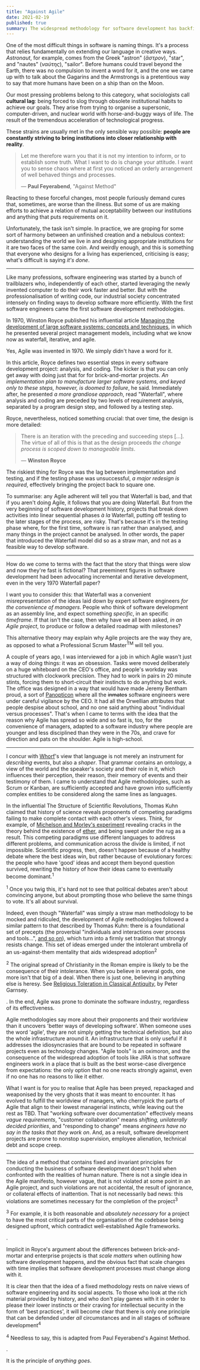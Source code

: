 ```yaml
---
title: "Against Agile"
date: 2021-02-19
published: true
summary: The widespread methodology for software development has backfired, swallowed by the bad management it tried to eradicate.
---
```


One of the most difficult things in software is naming things. It's a process that relies fundamentally on extending our language in creative ways. _Astronaut_, for example,
comes from the Greek "astron" (_ἄστρον_), "star", and "nautes" (_ναύτης_), "sailor". Before humans could travel beyond the Earth,
there was no compulsion to invent a word for it, and the one we came up with to talk about the Gagarins and the Armstrongs is a pretentious
way to say that more humans have been on a ship than on the Moon.

Our most pressing problems belong to this category, what sociologists call **cultural lag**: being forced to slog
through obsolete institutional habits to achieve our goals. They arise from trying to organise a supersonic, computer-driven,
and nuclear world with horse-and-buggy ways of life. The result of the tremendous acceleration of technological progress.

These strains are usually met in the only sensible way possible: **people are constantly striving to bring institutions
into closer relationship with reality**.

> Let me therefore warn you that it is not my intention to inform, or to establish some truth. What I want to do
> is change your attitude. I want you to sense chaos where at first you noticed an orderly arrangement of well behaved
> things and processes.
>
> — **Paul Feyerabend**, "Against Method"

Reacting to these forceful changes, most people furiously demand cures that, sometimes, are worse than the illness.
But some of us are making efforts to achieve a relation of mutual acceptability between our institutions and anything
that puts requirements on it.

Unfortunately, the task isn't simple. In practice, we are groping for some sort of harmony between an unfinished creation
and a nebulous context: understanding the world we live in and designing appropriate institutions for it are two faces of the same coin.
And weirdly enough, and this is something that everyone who designs for a living has experienced, criticising is easy;
what's difficult is saying _it's done_.

---

Like many professions, software engineering was started by a bunch of trailblazers who, independently of each other, started
leveraging the newly invented computer to do their work faster and better. But with the professionalisation of writing code,
our industrial society concentrated intensely on finding ways to develop software more efficiently. With the first software
engineers came the first software development methodologies.

In 1970, Winston Royce published his influential article [Managing the development of large software systems: concepts and techniques](http://www-scf.usc.edu/~csci201/lectures/Lecture11/royce1970.pdf),
in which he presented several project management models, including what we know now as waterfall, iterative, and agile.

Yes, Agile was invented in 1970. We simply didn't have a word for it.

In this article, Royce defines two essential steps in every software development project: analysis, and coding. The kicker
is that you can only get away with doing just that for for brick-and-mortar projects. _An implementation plan to manufacture larger
software systems, and keyed only to these steps, however, is doomed to failure_, he said. Immediately after, he presented _a more
grandiose approach_, read "Waterfall", where analysis and coding are preceded by two levels of requirement analysis, separated
by a program design step, and followed by a testing step.

Royce, nevertheless, noticed something crucial: that over time, the design is more detailed:

> There is an iteration with the preceding and succeeding steps [...]. The virtue of all of this is that as the design proceeds
> _the change process is scoped down to manageable limits_.
>
> — **Winston Royce**

The riskiest thing for Royce was the lag between implementation and testing, and if the testing phase was unsuccessful,
_a major redesign is required_, effectively bringing the project back to square one.

To summarise: any Agile adherent will tell you that Waterfall is bad, and that if you aren't doing Agile, it follows that
you are doing Waterfall. But from the very beginning of software development history, projects that break down activities
into linear sequential phases _à la_ Waterfall, putting off testing to the later stages of the process, are risky.
That's because it's in the testing phase where, for the first time, software is ran rather than analysed, and many things
in the project cannot be analysed. In other words, the paper that introduced the Waterfall model did so as a straw man,
and not as a feasible way to develop software.

---

How do we come to terms with the fact that the story that things were slow and now they're fast is fictional?
That preeminent figures in software development had been advocating incremental and iterative development, even in
the very 1970 Waterfall paper?

I want you to consider this: that Waterfall was a convenient misrepresentation of the ideas laid down by expert software engineers
_for the convenience of managers_. People who think of software development as an assembly line, and expect something
_specific_, in an specific _timeframe_. If that isn't the case, then why have we all been asked, _in an Agile project_,
to produce or follow a detailed roadmap with milestones?

This alternative theory may explain why Agile projects are the way they are, as opposed to what a Professional Scrum
Master<sup>TM</sup> will tell you.

A couple of years ago, I was interviewed for a job in which Agile wasn't just a way of doing things: it was
an obsession. Tasks were moved deliberately on a huge whiteboard on the CEO's office, and people's workday was structured
with clockwork precision. They had to work in pairs in 20 minute stints, forcing them to short-circuit their instincts to
do anything but work. The office was designed in a way that would have made Jeremy Bentham proud, a sort of [Panopticon](https://en.wikipedia.org/wiki/Panopticon)
where all the ~~inmates~~ software engineers were under careful vigilance by the CEO. It had all the Orwellian attributes that people despise about school,
and no one said anything about "individual versus processes". That's when I came to terms with the idea that the reason
why Agile has spread so wide and so fast is, too, for the convenience of managers, adapted to a software industry where people
are younger and less disciplined than they were in the 70s, and crave for direction and pats on the shoulder. Agile is high-school.

---

I concur with [Whorf](https://en.wikipedia.org/wiki/Benjamin_Lee_Whorf)'s view that language is not merely an
instrument for _describing_ events, but also a _shaper_. That grammar contains an ontology, a view of the world and the
speaker's society and their role in it, which influences their perception, their reason, their memory of events and their testimony
of them. I came to understand that Agile methodologies, such as Scrum or Kanban, are sufficiently accepted and have grown
into sufficiently complex entities to be considered along the same lines as languages.

In the influential <book>The Structure of Scientific Revolutions</book>, Thomas Kuhn claimed that history of science reveals
proponents of competing paradigms failing to make complete contact with each other's views. Think, for example, of [Michelson and Morley's experiment](https://en.wikipedia.org/wiki/Michelson%E2%80%93Morley_experiment)
revealing cracks in the theory behind the existence of [ether](https://en.wikipedia.org/wiki/Luminiferous_aether), and being
swept under the rug as a result. This competing paradigms use different languages to address different problems,
and communication across the divide is limited, if not impossible. Scientific progress, then, doesn't happen because of a healthy
debate where the best ideas win, but rather because of evolutionary forces: the people who have 'good' ideas and accept
them beyond question survived, rewriting the history of how their ideas came to eventually become dominant.<sup>1</sup><p class="sidenote"><sup>1</sup> Once you twig this, it's hard not to see that political debates aren't about convincing anyone, but about prompting those who believe the same things to vote. It's all about survival.</p>

Indeed, even though "Waterfall" was simply a straw man methodology to be mocked and ridiculed, the development of Agile
methodologies followed a similar pattern to that described by Thomas Kuhn: there is a foundational set of precepts (the proverbial "individuals
and interactions over process and tools...", [and so on](https://agilemanifesto.org/)), which turn into a firmly set tradition
that strongly resists change. This set of ideas emerged under the intolerant umbrella of an us-against-them mentality that
aids widespread adoption<sup>2</sup><p class="sidenote"><sup>2</sup> The original spread of Christianity in the Roman empire is likely to be the consequence of their intolerance. When you believe in several gods, one more isn't that big of a deal. When there is just one, believing in anything else is heresy. See [Religious Toleration in Classical Antiquity](https://web.archive.org/web/20200929192307/http://droppdf.com/files/v6nVj/garnseytoleration.pdf), by Peter Garnsey.</p>.
In the end, Agile was prone to dominate the software industry, regardless of its effectiveness.

Agile methodologies say more about their proponents and their worldview than it uncovers 'better ways of developing software'.
When someone uses the word 'agile', they are not simply getting the technical definition, but also the whole infrastructure around it.
An infrastructure that is only useful if it addresses the idiosyncrasies that are bound to be repeated in software projects
even as technology changes. "Agile tools" is an oximoron, and the consequence of the widespread adoption of tools like JIRA
is that software engineers work in a place that is built as the best worse-case divergence from expectations: the only option
that no one reacts strongly against, even if no one has no reasons to like it either.

What I want is for you to realise that Agile has been preyed, repackaged and weaponised by the very ghosts that it was
meant to encounter. It has evolved to fulfill the worldview of managers, who cherrypick the parts of Agile that align to their
lowest managerial instincts, while leaving out the rest as TBD. That "working software over documentation" effectively means
_vague requirements_, "customer collaboration" means _shifting, unilaterally decided priorities_, and "responding to change"
means _engineers have no say in the tasks that they work on_. And, as a result, software development projects are prone
to nonstop supervision, employee alienation, technical debt and scope creep.

---

The idea of a method that contains fixed and invariant principles for conducting the business of software development doesn't
hold when confronted with the realities of human nature. There is not a single idea in the Agile manifesto, however vague, that
is not violated at some point in an Agile project, and such violations are not accidental, the result of ignorance, or
collateral effects of inattention. That is not necessarily bad news: this violations are sometimes necessary for the
completion of the project<sup>3</sup><p class="sidenote"><sup>3</sup> For example, it is both reasonable and _absolutely necessary_ for a project to have the most critical parts of the organisation of the codebase being designed upfront, which contradict well-established Agile frameworks.</p>.

Implicit in Royce's argument about
the differences between brick-and-mortar and enterprise projects is that _scale matters_ when outlining how software development happens,
and the obvious fact that scale changes with time implies that software development processes must change along with it.

It is clear then that the idea of a fixed methodology rests on naive views of software engineering and its social aspects.
To those who look at the rich material provided by history, and who don't play games with it in order to please
their lower instincts or their craving for intellectual security in the form of 'best practices', it will become clear that
there is only one principle that can be defended under _all_ circumstances and in all stages of software development<sup>4</sup><p class="sidenote"><sup>4</sup> Needless to say, this is adapted from Paul Feyerabend's <book>Against Method</book>.</p>.

It is the principle of _anything goes_.
